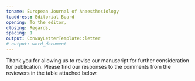 ```yaml
---
toname: European Journal of Anaesthesiology
toaddress: Editorial Board
opening: To the editor,
closing: Regards,
spacing: 1
output: ConwayLetterTemplate::letter
# output: word_document
---
```


Thank you for allowing us to revise our manuscript for further consideration for publication. Please find our responses to the comments from the reviewers in the table attached below.

